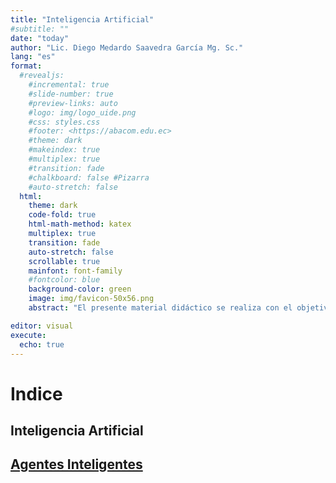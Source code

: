 ```yaml
---
title: "Inteligencia Artificial"
#subtitle: ""
date: "today"
author: "Lic. Diego Medardo Saavedra García Mg. Sc."
lang: "es"
format:
  #revealjs:
    #incremental: true
    #slide-number: true
    #preview-links: auto
    #logo: img/logo_uide.png
    #css: styles.css
    #footer: <https://abacom.edu.ec>
    #theme: dark
    #makeindex: true
    #multiplex: true
    #transition: fade
    #chalkboard: false #Pizarra
    #auto-stretch: false
  html: 
    theme: dark
    code-fold: true
    html-math-method: katex
    multiplex: true
    transition: fade
    auto-stretch: false
    scrollable: true
    mainfont: font-family
    #fontcolor: blue
    background-color: green
    image: img/favicon-50x56.png
    abstract: "El presente material didáctico se realiza con el objetivo de servir como apoyo a la asignatura de Inteligencia Artificial de la Universidad Internacional del Ecuador."

editor: visual
execute: 
  echo: true
---
```


# Indice

## Inteligencia Artificial

## [Agentes Inteligentes](https://5t4t1ck.github.io/Inteligencia-Artificial/Agentes-Inteligentes/)
